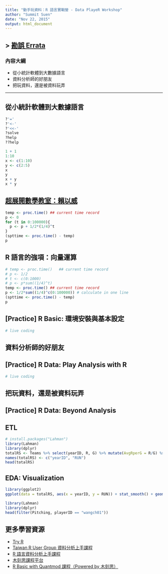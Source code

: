 ```yaml
---
title: "動手玩資料：R 語言實戰營 - Data PlayeR Workshop"
author: "Summit Suen"
date: "Nov 22, 2015"
output: html_document
---
```

> [勘誤 Errata](errata.html)
---

### 內容大綱
- 從小統計軟體到大數據語言
- 資料分析師的好朋友
- 把玩資料，還是被資料玩弄

---

## 從小統計軟體到大數據語言

```r
?'='
?'<-'
?'<<-'
?solve
?help
??help
```

```r
1 + 1
1:10
x <- c(1:10)
y <- c(2:5)
x
y
x + y
x * y
```

## [超展開數學教室：賴以威](http://opinion.udn.com/opinion/story/8159/1317267)

```r
temp <- proc.time()	## current time record
p <- 0
for (t in 0:100000){
  p <- p + 1/2*(1/4)^t
}
(spttime <- proc.time() - temp)
p
```

## R 語言的強項：向量運算

```r
# temp <- proc.time()	## current time record
# p <- 1/2
# t <- c(0:1000)
# p <- p*sum((1/4)^t)
temp <- proc.time()	## current time record
p <- 1/2*sum((1/4)^c(0:100000)) # calculate in one line
(spttime <- proc.time() - temp)
p
```

## [Practice] R Basic: 環境安裝與基本設定

```r
# live coding
```

## 資料分析師的好朋友

## [Practice] R Data: Play Analysis with R

```r
# live coding
```

## 把玩資料，還是被資料玩弄

## [Practice] R Data: Beyond Analysis

## ETL

```r
# install.packages("Lahman")
library(Lahman)
library(dplyr)
totalRS <- Teams %>% select(yearID, R, G) %>% mutate(AvgRperG = R/G) %>% group_by(yearID) %>% summarise(sum(AvgRperG))
names(totalRS) <- c("yearID", "RUN")
head(totalRS)
```

## EDA: Visualization

```r
library(ggplot2)
ggplot(data = totalRS, aes(x = yearID, y = RUN)) + stat_smooth() + geom_line()
```

```r
library(Lahman)
library(dplyr)
head(filter(Pitching, playerID == "wangch01"))
```

## 更多學習資源

- [Try R](http://tryr.codeschool.com/)
- [Taiwan R User Group 資料分析上手課程](http://taiwanrusergroup.github.io/DSC2014Tutorial/)
- [R 語言資料分析上手課程 ](https://github.com/TaiwanRUserGroup/DSC2015Tutorial)
- [木刻思課程平台](http://data-sci.info/)
- [R Basic with Quantmod 課程（Powered by 木刻思）](https://eduweb.sfi.org.tw/Course.aspx?id=7786)
